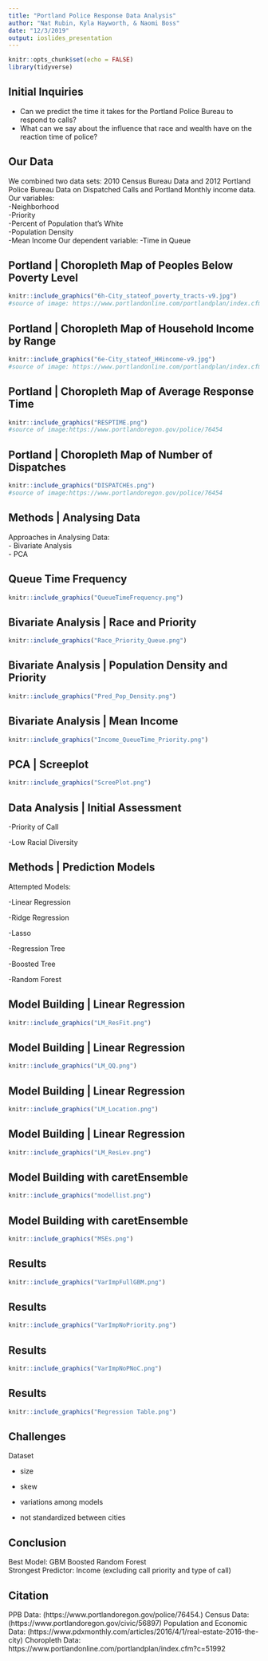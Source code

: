 ```yaml
---
title: "Portland Police Response Data Analysis"
author: "Nat Rubin, Kyla Hayworth, & Naomi Boss"
date: "12/3/2019"
output: ioslides_presentation
---
```


```r
knitr::opts_chunk$set(echo = FALSE)
library(tidyverse)
```

## Initial Inquiries
- Can we predict the time it takes for the Portland Police Bureau to respond to calls?  
- What can we say about the influence that race and wealth have on the reaction time of police?  

## Our Data
We combined two data sets: 2010 Census Bureau Data and 2012 Portland Police Bureau Data on Dispatched Calls and Portland Monthly income data.
Our variables:  
-Neighborhood  
-Priority  
-Percent of Population that's White  
-Population Density  
-Mean Income 
Our dependent variable:
-Time in Queue

## Portland | Choropleth Map of Peoples Below Poverty Level 
```r
knitr::include_graphics("6h-City_stateof_poverty_tracts-v9.jpg")
#source of image: https://www.portlandonline.com/portlandplan/index.cfm?c=52257&a=288632
```

## Portland | Choropleth Map of Household Income by Range
```r
knitr::include_graphics("6e-City_stateof_HHincome-v9.jpg")
#source of image: https://www.portlandonline.com/portlandplan/index.cfm?c=52257&a=288629
```

## Portland | Choropleth Map of Average Response Time
```r
knitr::include_graphics("RESPTIME.png")
#source of image:https://www.portlandoregon.gov/police/76454
```

## Portland | Choropleth Map of Number of Dispatches
```r
knitr::include_graphics("DISPATCHEs.png")
#source of image:https://www.portlandoregon.gov/police/76454
```

## Methods | Analysing Data
Approaches in Analysing Data:  
- Bivariate Analysis  
- PCA  

## Queue Time Frequency

```r
knitr::include_graphics("QueueTimeFrequency.png")
```

## Bivariate Analysis | Race and Priority

```r
knitr::include_graphics("Race_Priority_Queue.png")
```

## Bivariate Analysis | Population Density and Priority
```r
knitr::include_graphics("Pred_Pop_Density.png")
```

## Bivariate Analysis | Mean Income
```r
knitr::include_graphics("Income_QueueTime_Priority.png")
```

## PCA | Screeplot
```r
knitr::include_graphics("ScreePlot.png")
```

## Data Analysis | Initial Assessment
-Priority of Call

-Low Racial Diversity


## Methods | Prediction Models
Attempted Models:

-Linear Regression

-Ridge Regression

-Lasso

-Regression Tree

-Boosted Tree

-Random Forest

## Model Building | Linear Regression

```r
knitr::include_graphics("LM_ResFit.png")
```

## Model Building | Linear Regression

```r
knitr::include_graphics("LM_QQ.png")
```

## Model Building | Linear Regression

```r
knitr::include_graphics("LM_Location.png")
```

## Model Building | Linear Regression

```r
knitr::include_graphics("LM_ResLev.png")
```


## Model Building with caretEnsemble
```r
knitr::include_graphics("modellist.png")
```


## Model Building with caretEnsemble
```r
knitr::include_graphics("MSEs.png")
```

## Results
```r
knitr::include_graphics("VarImpFullGBM.png")
```

## Results
```r
knitr::include_graphics("VarImpNoPriority.png")
```

## Results
```r
knitr::include_graphics("VarImpNoPNoC.png")
```

## Results
```r
knitr::include_graphics("Regression Table.png")
```


## Challenges
Dataset

- size

- skew

- variations among models

- not standardized between cities


## Conclusion
Best Model: GBM Boosted Random Forest  
Strongest Predictor: Income (excluding call priority and type of call)  

## Citation
PPB Data: (https://www.portlandoregon.gov/police/76454.)
Census Data: (https://www.portlandoregon.gov/civic/56897)
Population and Economic Data: (https://www.pdxmonthly.com/articles/2016/4/1/real-estate-2016-the-city)
Choropleth Data: https://www.portlandonline.com/portlandplan/index.cfm?c=51992
